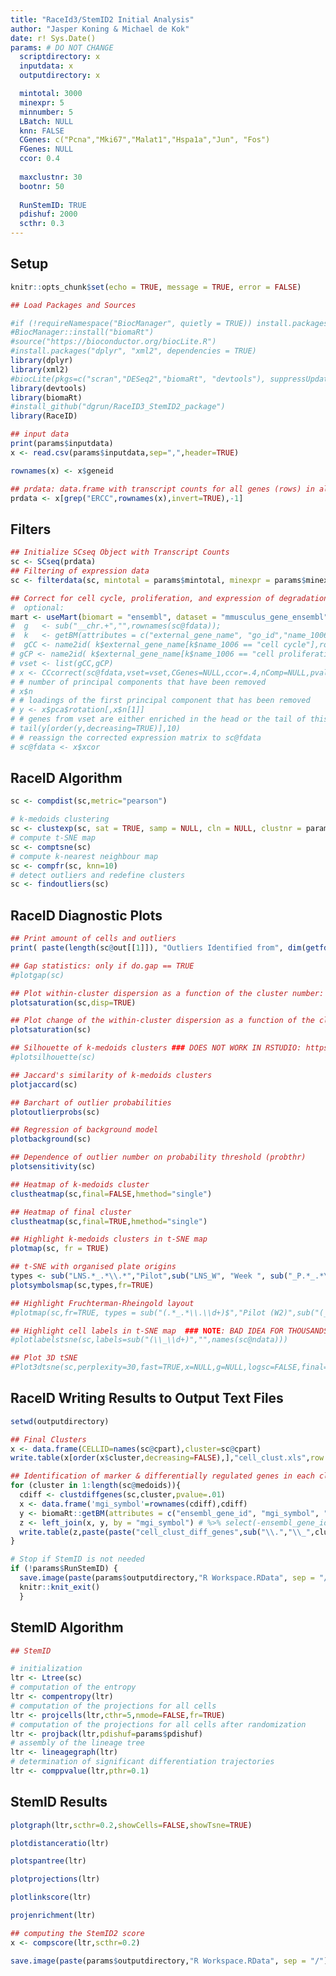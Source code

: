 ```yaml
---
title: "RaceId3/StemID2 Initial Analysis"
author: "Jasper Koning & Michael de Kok"
date: r! Sys.Date()
params: # DO NOT CHANGE
  scriptdirectory: x
  inputdata: x
  outputdirectory: x

  mintotal: 3000
  minexpr: 5
  minnumber: 5
  LBatch: NULL
  knn: FALSE
  CGenes: c("Pcna","Mki67","Malat1","Hspa1a","Jun", "Fos")
  FGenes: NULL
  ccor: 0.4
  
  maxclustnr: 30
  bootnr: 50
  
  RunStemID: TRUE
  pdishuf: 2000
  scthr: 0.3
---
```


## Setup

```r

knitr::opts_chunk$set(echo = TRUE, message = TRUE, error = FALSE)

## Load Packages and Sources

#if (!requireNamespace("BiocManager", quietly = TRUE)) install.packages("BiocManager")
#BiocManager::install("biomaRt")
#source("https://bioconductor.org/biocLite.R")
#install.packages("dplyr", "xml2", dependencies = TRUE)
library(dplyr)
library(xml2)
#biocLite(pkgs=c("scran","DESeq2","biomaRt", "devtools"), suppressUpdates = TRUE)
library(devtools)
library(biomaRt)
#install_github("dgrun/RaceID3_StemID2_package")
library(RaceID)

## input data
print(params$inputdata)
x <- read.csv(params$inputdata,sep=",",header=TRUE)

rownames(x) <- x$geneid

## prdata: data.frame with transcript counts for all genes (rows) in all cells (columns); with rownames == gene ids; remove ERCC spike-ins 
prdata <- x[grep("ERCC",rownames(x),invert=TRUE),-1]

```

## Filters

```r

## Initialize SCseq Object with Transcript Counts
sc <- SCseq(prdata)
## Filtering of expression data
sc <- filterdata(sc, mintotal = params$mintotal, minexpr = params$minexpr, minnumber = params$minnumber, LBatch = params$LBatch, knn = params$knn, params$CGenes, params$FGenes, params$ccor, bmode = "RaceID")

## Correct for cell cycle, proliferation, and expression of degradation markers by PCA
#  optional:
mart <- useMart(biomart = "ensembl", dataset = "mmusculus_gene_ensembl")
#  g   <- sub("__chr.+","",rownames(sc@fdata));
#  k   <- getBM(attributes = c("external_gene_name", "go_id","name_1006"),filters="external_gene_name",values=g,mart=mart)
#  gCC <- name2id( k$external_gene_name[k$name_1006 == "cell cycle"],rownames(sc@fdata)) 
# gCP <- name2id( k$external_gene_name[k$name_1006 == "cell proliferation"],rownames(sc@fdata))
# vset <- list(gCC,gCP)
# x <- CCcorrect(sc@fdata,vset=vset,CGenes=NULL,ccor=.4,nComp=NULL,pvalue=.05,quant=.01,mode="pca")
# # number of principal components that have been removed
# x$n
# # loadings of the first principal component that has been removed
# y <- x$pca$rotation[,x$n[1]]
# # genes from vset are either enriched in the head or the tail of this list
# tail(y[order(y,decreasing=TRUE)],10)
# # reassign the corrected expression matrix to sc@fdata
# sc@fdata <- x$xcor

```

## RaceID Algorithm

```r

sc <- compdist(sc,metric="pearson")

# k-medoids clustering
sc <- clustexp(sc, sat = TRUE, samp = NULL, cln = NULL, clustnr = params$maxclustnr, bootnr = params$bootnr, rseed=17000, FUNcluster="kmedoids")
# compute t-SNE map
sc <- comptsne(sc)
# compute k-nearest neighbour map
sc <- compfr(sc, knn=10)
# detect outliers and redefine clusters
sc <- findoutliers(sc)

```

## RaceID Diagnostic Plots

```r

## Print amount of cells and outliers
print( paste(length(sc@out[[1]]), "Outliers Identified from", dim(getfdata(sc))[2], "Cells", sep=" " ))

## Gap statistics: only if do.gap == TRUE
#plotgap(sc)

## Plot within-cluster dispersion as a function of the cluster number: only if sat == TRUE
plotsaturation(sc,disp=TRUE)

## Plot change of the within-cluster dispersion as a function of the cluster number: only if sat == TRUE
plotsaturation(sc)

## Silhouette of k-medoids clusters ### DOES NOT WORK IN RSTUDIO: https://github.com/hemberg-lab/SC3/issues/45
#plotsilhouette(sc)  

## Jaccard's similarity of k-medoids clusters
plotjaccard(sc)

## Barchart of outlier probabilities
plotoutlierprobs(sc)

## Regression of background model
plotbackground(sc)

## Dependence of outlier number on probability threshold (probthr)
plotsensitivity(sc)

## Heatmap of k-medoids cluster
clustheatmap(sc,final=FALSE,hmethod="single")

## Heatmap of final cluster
clustheatmap(sc,final=TRUE,hmethod="single")

## Highlight k-medoids clusters in t-SNE map
plotmap(sc, fr = TRUE)

```

```r

## t-SNE with organised plate origins
types <- sub("LNS.*_.*\\.*","Pilot",sub("LNS_W", "Week ", sub("_P.*_.*\\.*","", colnames(sc@ndata))))
plotsymbolsmap(sc,types,fr=TRUE)

## Highlight Fruchterman-Rheingold layout 
#plotmap(sc,fr=TRUE, types = sub("(.*_.*\\.\\d+)$","Pilot (W2)",sub("(_P.*_.*\\.\\d+)$","", colnames(sc@ndata))))

## Highlight cell labels in t-SNE map  ### NOTE: BAD IDEA FOR THOUSANDS OF CELLS!
#plotlabelstsne(sc,labels=sub("(\\_\\d+)","",names(sc@ndata)))

## Plot 3D tSNE
#Plot3dtsne(sc,perplexity=30,fast=TRUE,x=NULL,g=NULL,logsc=FALSE,final=TRUE,ret=FALSE,tp=1)

```

## RaceID Writing Results to Output Text Files

```r

setwd(outputdirectory)

## Final Clusters
x <- data.frame(CELLID=names(sc@cpart),cluster=sc@cpart)
write.table(x[order(x$cluster,decreasing=FALSE),],"cell_clust.xls",row.names=FALSE,col.names=TRUE,sep="\t",quote=FALSE)

## Identification of marker & differentially regulated genes in each cluster compared to the full ensemble
for (cluster in 1:length(sc@medoids)){
  cdiff <- clustdiffgenes(sc,cluster,pvalue=.01)
  x <- data.frame('mgi_symbol'=rownames(cdiff),cdiff)
  y <- biomaRt::getBM(attributes = c("ensembl_gene_id", "mgi_symbol", "chromosome_name", "description"), filters = "mgi_symbol", values = as.list(x['mgi_symbol']), mart = mart)
  z <- left_join(x, y, by = "mgi_symbol") # %>% select(-ensembl_gene_id)
  write.table(z,paste(paste("cell_clust_diff_genes",sub("\\.","\\_",cluster),sep="_"),".xls",sep=""),row.names=FALSE,col.names=TRUE,sep="\t",quote=FALSE)
}

# Stop if StemID is not needed
if (!params$RunStemID) {
  save.image(paste(params$outputdirectory,"R Workspace.RData", sep = "/")) 
  knitr::knit_exit()
  }


```

## StemID Algorithm 

```r

## StemID

# initialization
ltr <- Ltree(sc)
# computation of the entropy
ltr <- compentropy(ltr)
# computation of the projections for all cells
ltr <- projcells(ltr,cthr=5,nmode=FALSE,fr=TRUE)
# computation of the projections for all cells after randomization
ltr <- projback(ltr,pdishuf=params$pdishuf)
# assembly of the lineage tree
ltr <- lineagegraph(ltr)
# determination of significant differentiation trajectories
ltr <- comppvalue(ltr,pthr=0.1)

```

## StemID Results

```r

plotgraph(ltr,scthr=0.2,showCells=FALSE,showTsne=TRUE)

plotdistanceratio(ltr)

plotspantree(ltr)

plotprojections(ltr)

plotlinkscore(ltr)

projenrichment(ltr)

## computing the StemID2 score
x <- compscore(ltr,scthr=0.2)

save.image(paste(params$outputdirectory,"R Workspace.RData", sep = "/"))
```

